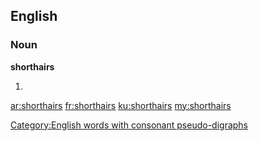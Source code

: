 ==English==

===Noun===
'''shorthairs'''

# {{plural of|shorthair}}

[[Category:English words with consonant pseudo-digraphs]]

[[ar:shorthairs]]
[[fr:shorthairs]]
[[ku:shorthairs]]
[[my:shorthairs]]